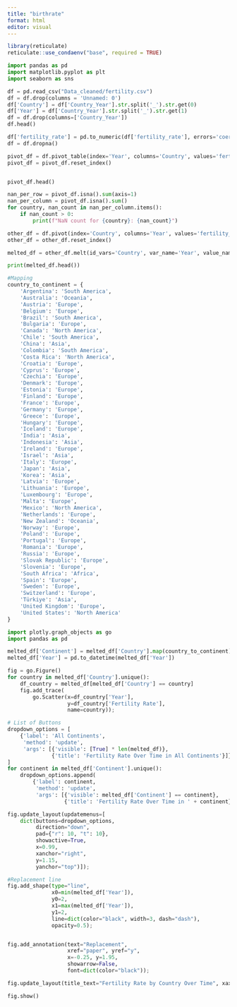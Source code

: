 ```yaml
---
title: "birthrate"
format: html
editor: visual
---
```


```r
library(reticulate)
reticulate::use_condaenv("base", required = TRUE)
```

```python
import pandas as pd
import matplotlib.pyplot as plt
import seaborn as sns

df = pd.read_csv("Data_cleaned/fertility.csv")
df = df.drop(columns = 'Unnamed: 0')
df['Country'] = df['Country_Year'].str.split('_').str.get(0)
df['Year'] = df['Country_Year'].str.split('_').str.get(1)
df = df.drop(columns=['Country_Year'])
df.head()
```

```python
df['fertility_rate'] = pd.to_numeric(df['fertility_rate'], errors='coerce')
df = df.dropna()

pivot_df = df.pivot_table(index='Year', columns='Country', values='fertility_rate')
pivot_df = pivot_df.reset_index()


pivot_df.head()
```

```python
nan_per_row = pivot_df.isna().sum(axis=1)
nan_per_column = pivot_df.isna().sum()
for country, nan_count in nan_per_column.items(): 
    if nan_count > 0: 
        print(f"NaN count for {country}: {nan_count}")
```

```python
other_df = df.pivot(index='Country', columns='Year', values='fertility_rate')
other_df = other_df.reset_index()

melted_df = other_df.melt(id_vars='Country', var_name='Year', value_name='Fertility Rate')

print(melted_df.head())
```

```python
#Mapping
country_to_continent = {
    'Argentina': 'South America',
    'Australia': 'Oceania',
    'Austria': 'Europe',
    'Belgium': 'Europe',
    'Brazil': 'South America',
    'Bulgaria': 'Europe',
    'Canada': 'North America',
    'Chile': 'South America',
    'China': 'Asia',
    'Colombia': 'South America',
    'Costa Rica': 'North America',
    'Croatia': 'Europe',
    'Cyprus': 'Europe',
    'Czechia': 'Europe',
    'Denmark': 'Europe',
    'Estonia': 'Europe',
    'Finland': 'Europe',
    'France': 'Europe',
    'Germany': 'Europe',
    'Greece': 'Europe',
    'Hungary': 'Europe',
    'Iceland': 'Europe',
    'India': 'Asia',
    'Indonesia': 'Asia',
    'Ireland': 'Europe',
    'Israel': 'Asia',
    'Italy': 'Europe',
    'Japan': 'Asia',
    'Korea': 'Asia',
    'Latvia': 'Europe',
    'Lithuania': 'Europe',
    'Luxembourg': 'Europe',
    'Malta': 'Europe',
    'Mexico': 'North America',
    'Netherlands': 'Europe',
    'New Zealand': 'Oceania',
    'Norway': 'Europe',
    'Poland': 'Europe',
    'Portugal': 'Europe',
    'Romania': 'Europe',
    'Russia': 'Europe',
    'Slovak Republic': 'Europe',
    'Slovenia': 'Europe',
    'South Africa': 'Africa',
    'Spain': 'Europe',
    'Sweden': 'Europe',
    'Switzerland': 'Europe',
    'Türkiye': 'Asia',
    'United Kingdom': 'Europe',
    'United States': 'North America'
}

```

```python
import plotly.graph_objects as go
import pandas as pd

melted_df['Continent'] = melted_df['Country'].map(country_to_continent)
melted_df['Year'] = pd.to_datetime(melted_df['Year'])

fig = go.Figure()
for country in melted_df['Country'].unique():
    df_country = melted_df[melted_df['Country'] == country]
    fig.add_trace(
        go.Scatter(x=df_country['Year'],
                   y=df_country['Fertility Rate'],
                   name=country));

# List of Buttons
dropdown_options = [
    {'label': 'All Continents',
     'method': 'update',
     'args': [{'visible': [True] * len(melted_df)},
              {'title': 'Fertility Rate Over Time in All Continents'}]}
]
for continent in melted_df['Continent'].unique():
    dropdown_options.append(
        {'label': continent,
         'method': 'update',
         'args': [{'visible': melted_df['Continent'] == continent},
                  {'title': 'Fertility Rate Over Time in ' + continent}]})

fig.update_layout(updatemenus=[
    dict(buttons=dropdown_options,
         direction="down",
         pad={"r": 10, "t": 10},
         showactive=True,
         x=0.99, 
         xanchor="right",
         y=1.15,
         yanchor="top")]);

#Replacement line
fig.add_shape(type="line",
              x0=min(melted_df['Year']),
              y0=2,
              x1=max(melted_df['Year']),
              y1=2,
              line=dict(color="black", width=3, dash="dash"),
              opacity=0.5);


fig.add_annotation(text="Replacement",
                   xref="paper", yref="y",
                   x=-0.25, y=1.95,
                   showarrow=False,
                   font=dict(color="black"));

fig.update_layout(title_text="Fertility Rate by Country Over Time", xaxis_title = "Year", yaxis_title = "Average Number of Children per Woman", yaxis_title_standoff=60);

fig.show()


```
